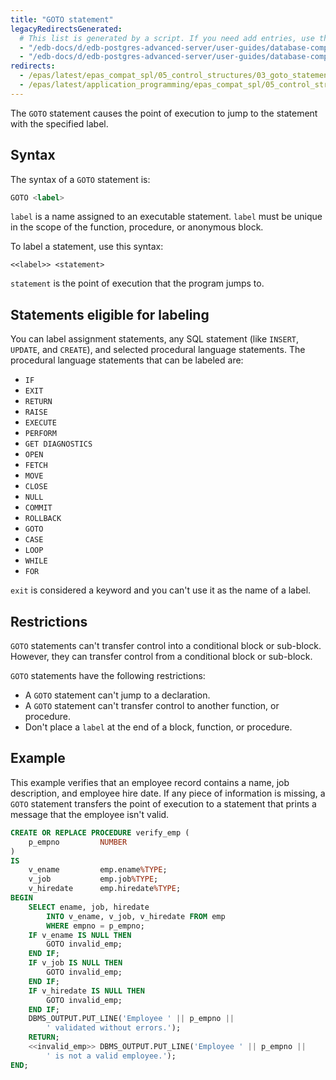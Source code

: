 ```yaml
---
title: "GOTO statement"
legacyRedirectsGenerated:
  # This list is generated by a script. If you need add entries, use the `legacyRedirects` key.
  - "/edb-docs/d/edb-postgres-advanced-server/user-guides/database-compatibility-for-oracle-developers-guide/9.6/Database_Compatibility_for_Oracle_Developers_Guide_v9.6.1.064.html"
  - "/edb-docs/d/edb-postgres-advanced-server/user-guides/database-compatibility-for-oracle-developers-guide/9.5/Database_Compatibility_for_Oracle_Developers_Guide.1.158.html"
redirects:
  - /epas/latest/epas_compat_spl/05_control_structures/03_goto_statement/ #generated for docs/epas/reorg-role-use-case-mode
  - /epas/latest/application_programming/epas_compat_spl/05_control_structures/03_goto_statement/
---
```


<div id="goto_statement" class="registered_link"></div>

The `GOTO` statement causes the point of execution to jump to the statement with the specified label. 

## Syntax 

The syntax of a `GOTO` statement is:

```sql
GOTO <label>
```

`label` is a name assigned to an executable statement. `label` must be unique in the scope of the function, procedure, or anonymous block.

To label a statement, use this syntax:

```text
<<label>> <statement>
```

`statement` is the point of execution that the program jumps to.

## Statements eligible for labeling

You can label assignment statements, any SQL statement (like `INSERT`, `UPDATE`, and `CREATE`), and selected procedural language statements. The procedural language statements that can be labeled are:

-   `IF`
-   `EXIT`
-   `RETURN`
-   `RAISE`
-   `EXECUTE`
-   `PERFORM`
-   `GET DIAGNOSTICS`
-   `OPEN`
-   `FETCH`
-   `MOVE`
-   `CLOSE`
-   `NULL`
-   `COMMIT`
-   `ROLLBACK`
-   `GOTO`
-   `CASE`
-   `LOOP`
-   `WHILE`
-   `FOR`

`exit` is considered a keyword and you can't use it as the name of a label.

## Restrictions

`GOTO` statements can't transfer control into a conditional block or sub-block. However, they can transfer control from a conditional block or sub-block.

`GOTO` statements have the following restrictions:

-   A `GOTO` statement can't jump to a declaration.
-   A `GOTO` statement can't transfer control to another function, or procedure.
-   Don't place a `label` at the end of a block, function, or procedure.

## Example 

This example verifies that an employee record contains a name, job description, and employee hire date. If any piece of information is missing, a `GOTO` statement transfers the point of execution to a statement that prints a message that the employee isn't valid.

```sql
CREATE OR REPLACE PROCEDURE verify_emp (
    p_empno         NUMBER
)
IS
    v_ename         emp.ename%TYPE;
    v_job           emp.job%TYPE;
    v_hiredate      emp.hiredate%TYPE;
BEGIN
    SELECT ename, job, hiredate
        INTO v_ename, v_job, v_hiredate FROM emp
        WHERE empno = p_empno;
    IF v_ename IS NULL THEN
        GOTO invalid_emp;
    END IF;
    IF v_job IS NULL THEN
        GOTO invalid_emp;
    END IF;
    IF v_hiredate IS NULL THEN
        GOTO invalid_emp;
    END IF;
    DBMS_OUTPUT.PUT_LINE('Employee ' || p_empno ||
        ' validated without errors.');
    RETURN;
    <<invalid_emp>> DBMS_OUTPUT.PUT_LINE('Employee ' || p_empno ||
        ' is not a valid employee.');
END;
```
